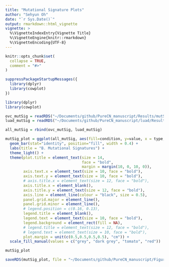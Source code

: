 ```yaml
---
title: "Mutational Signature Plots"
author: "Sehyun Oh"
date: "`r Sys.Date()`"
output: rmarkdown::html_vignette
vignette: >
  %\VignetteIndexEntry{Vignette Title}
  %\VignetteEngine{knitr::rmarkdown}
  %\VignetteEncoding{UTF-8}
---
```


```r
knitr::opts_chunk$set(
  collapse = TRUE,
  comment = "#>"
)
```

```r
suppressPackageStartupMessages({
  library(dplyr)
  library(cowplot)
})
```

```r
library(dplyr)
library(cowplot)
```

```r
ovc_mutSig = readRDS("~/Documents/github/PureCN_manuscript/Results/mutSig/data/ovc_mutSig.rds")
luad_mutSig = readRDS("~/Documents/github/PureCN_manuscript/luad/Results/mutSig/data/luad_mutSig.rds")
```

```r
all_mutSig = rbind(ovc_mutSig, luad_mutSig)
```

```r
mutSig_plot = ggplot(all_mutSig, aes(fill=condition, y=value, x = type, order = as.numeric(value))) + 
  geom_bar(stat="identity", position="fill", width = 0.4) +
  labs(title = "B. Mutational Signatures") + 
  theme_light() +
  theme(plot.title = element_text(size = 14, 
                                  face = "bold", 
                                  margin = margin(10, 0, 10, 0)),
        axis.text.x = element_text(size = 10, face = "bold"), 
        axis.text.y = element_text(size = 10, face = "bold"), 
        # axis.title.x = element_text(size = 12, face = "bold"), 
        axis.title.x = element_blank(),
        axis.title.y = element_text(size = 12, face = "bold"),
        axis.line = element_line(colour = "black", size = 0.5),
        panel.grid.major = element_line(), 
        panel.grid.minor = element_line(),
        # legend.position = c(0.16, 0.13),
        legend.title = element_blank(),
        legend.text = element_text(size = 10, face = "bold"),
        legend.background = element_rect(fill = NA),
        # legend.title = element_text(size = 12, face = "bold"),
        # legend.text = element_text(size = 10, face = "bold"),
        plot.margin = unit(c(0.5,0.5,0.5,0.5), "cm")) +
  scale_fill_manual(values = c("grey", "dark grey", "tomato", "red"))

mutSig_plot
```

```r
saveRDS(mutSig_plot, file = "~/Documents/github/PureCN_manuscript/Figures/final/Fig3B.mutSig.rds")
```